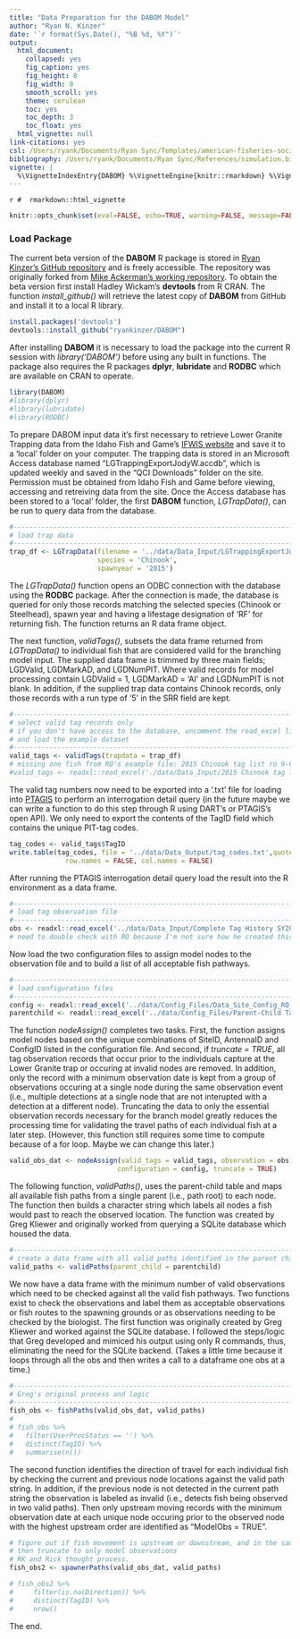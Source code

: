 ```yaml
---
title: "Data Preparation for the DABOM Model"
author: "Ryan N. Kinzer"
date: '`r format(Sys.Date(), "%B %d, %Y")`'
output:
  html_document:
    collapsed: yes
    fig_caption: yes
    fig_height: 8
    fig_width: 8
    smooth_scroll: yes
    theme: cerulean
    toc: yes
    toc_depth: 3
    toc_float: yes
  html_vignette: null
link-citations: yes
csl: /Users/ryank/Documents/Ryan Sync/Templates/american-fisheries-society.csl
bibliography: /Users/ryank/Documents/Ryan Sync/References/simulation.bib
vignette: |
  %\VignetteIndexEntry{DABOM} %\VignetteEngine{knitr::rmarkdown} %\VignetteEncoding{UTF-8}
---
```

`r #  rmarkdown::html_vignette`

```r
knitr::opts_chunk$set(eval=FALSE, echo=TRUE, warning=FALSE, message=FALSE)
```

### Load Package

The current beta version of the __DABOM__ R package is stored in [Ryan Kinzer's GitHub repository](https://github.com/ryankinzer/DABOM) and is freely accessible. The repository was originally forked from [Mike Ackerman's working repository](https://github.com/mackerman/DABOM).  To obtain the beta version first install Hadley Wickam's __devtools__ from R CRAN. The function *install_github()* will retrieve the latest copy of __DABOM__ from GitHub and install it to a local R library.

```r
install.packages('devtools')
devtools::install_github("ryankinzer/DABOM")
```

After installing __DABOM__ it is necessary to load the package into the current R session with *library('DABOM')* before using any built in functions. The package also requires the R packages __dplyr__, __lubridate__ and __RODBC__ which are available on CRAN to operate.

```r
library(DABOM)
#library(dplyr)
#library(lubridate)
#library(RODBC)
```

To prepare DABOM input data it's first necessary to retrieve Lower Granite Trapping data from the Idaho Fish and Game's [IFWIS website](https://collaboration.idfg.idaho.gov/default.aspx) and save it to a 'local' folder on your computer. The trapping data is stored in an Microsoft Access database named "LGTrappingExportJodyW.accdb", which is updated weekly and saved in the "QCI Downloads" folder on the site. Permission must be obtained from Idaho Fish and Game before viewing, accessing and retreiving data from the site. Once the Access database has been stored to a 'local' folder, the first __DABOM__ function, *LGTrapData()*, can be run to query data from the database.

```r
#------------------------------------------------------------------------------
# load trap data
#------------------------------------------------------------------------------
trap_df <- LGTrapData(filename = '../data/Data_Input/LGTrappingExportJodyW.accdb',
                      species = 'Chinook',
                      spawnyear = '2015')
```

The *LGTrapData()* function opens an ODBC connection with the database using the __RODBC__ package.  After the connection is made, the database is queried for only those records matching the selected species (Chinook or Steelhead), spawn year and having a lifestage designation of 'RF' for returning fish. The function returns an R data frame object.  

The next function, *validTags()*, subsets the data frame returned from *LGTrapData()* to individual fish that are considered vaild for the branching model input.  The supplied data frame is trimmed by three main fields; LGDValid, LGDMarkAD, and LGDNumPIT.  Where valid records for model processing contain LGDValid = 1, LGDMarkAD = 'AI' and LGDNumPIT is not blank.  In addition, if the supplied trap data contains Chinook records, only those records with a run type of '5' in the SRR field are kept.

```r
#------------------------------------------------------------------------------
# select valid tag records only
# if you don't have access to the database, uncomment the read_excel line
# and load the example dataset
#------------------------------------------------------------------------------
valid_tags <- validTags(trapdata = trap_df)
# missing one fish from RO's example file: 2015 Chinook tag list ro 9-6-17.xlsx
#valid_tags <- readxl::read_excel('./data/Data_Input/2015 Chinook tag list ro 9-6-17.xlsx')
```

The valid tag numbers now need to be exported into a '.txt' file for loading into [PTAGIS](http://PTAGIS.org) to perform an interrogation detail query (in the future maybe we can write a function to do this step through R using DART's or PTAGIS's open API).   We only need to export the contents of the TagID field which contains the unique PIT-tag codes.

```r
tag_codes <- valid_tags$TagID
write.table(tag_codes, file = '../data/Data_Output/tag_codes.txt',quote = FALSE, sep = '\t',
              row.names = FALSE, col.names = FALSE)
```

After running the PTAGIS interrogation detail query load the result into the R environment as a data frame.

```r
#------------------------------------------------------------------------------
# load tag observation file
#------------------------------------------------------------------------------
obs <- readxl::read_excel('../data/Data_Input/Complete Tag History SY2015 Chinook 9-6-17.xlsx')
# need to double check with RO because I'm not sure how he created this file.
```

Now load the two configuration files to assign model nodes to the observation file and to build a list of all acceptable fish pathways.

```r
#------------------------------------------------------------------------------
# load configuration files
#------------------------------------------------------------------------------
config <- readxl::read_excel('../data/Config_Files/Data_Site_Config_RO_9-6-17.xlsx')
parentchild <- readxl::read_excel('../data/Config_Files/Parent-Child Table RO 9-6-17.xlsx')
```

The function *nodeAssign()* completes two tasks.  First, the function assigns model nodes based on the unique combinations of SiteID, AntennaID and ConfigID listed in the configuration file. And second, if *truncate = TRUE*, all tag observation records that occur prior to the individuals capture at the Lower Granite trap or occuring at invalid nodes are removed. In addition, only the record with a minimum observation date is kept from a group of observations occuring at a single node during the same observation event (i.e., multiple detections at a single node that are not interupted with a detection at a different node).  Truncating the data to only the essential observation records necessary for the branch model greatly reduces the processing time for validating the travel paths of each individual fish at a later step. (However, this function still requires some time to compute because of a for loop. Maybe we can change this later.) 

```r
valid_obs_dat <- nodeAssign(valid_tags = valid_tags, observation = obs,
                           configuration = config, truncate = TRUE)
```
The following function, *validPaths()*, uses the parent-child table and maps all available fish paths from a single parent (i.e., path root) to each node. The function then builds a character string which labels all nodes a fish would past to reach the observed location. The function was created by Greg Kliewer and originally worked from querying a SQLite database which housed the data.

```r
#------------------------------------------------------------------------------
# create a data frame with all valid paths identified in the parent child table
valid_paths <- validPaths(parent_child = parentchild)
```

We now have a data frame with the minimum number of valid observations which need to be checked against all the valid fish pathways.  Two functions exist to check the observations and label them as acceptable observations or fish routes to the spawning grounds or as observations needing to be checked by the biologist.  The first function was originally created by Greg Kliewer and worked against the SQLite database. I followed the steps/logic that Greg developed and mimiced his output using only R commands, thus, eliminating the need for the SQLite backend. (Takes a little time because it loops through all the obs and then writes a call to a dataframe one obs at a time.)  

```r
#------------------------------------------------------------------------------
# Greg's original process and logic
#------------------------------------------------------------------------------
fish_obs <- fishPaths(valid_obs_dat, valid_paths)
# 
# fish_obs %>%
#   filter(UserProcStatus == '') %>%
#   distinct(TagID) %>%
#   summarise(n())
```
The second function identifies the direction of travel for each individual fish by checking the current and previous node locations against the valid path string.  In addition, if the previous node is not detected in the current path string the observation is labeled as invalid (i.e., detects fish being observed in two valid paths).  Then only upstream moving records with the minimum observation date at each unique node occuring prior to the observed node with the highest upstream order are identified as "ModelObs = TRUE".  

```r
# figure out if fish movement is upstream or downstream, and in the same path
# then truncate to only model observations
# RK and Rick thought process.
fish_obs2 <- spawnerPaths(valid_obs_dat, valid_paths)

# fish_obs2 %>%
#     filter(is.na(Direction)) %>%
#     distinct(TagID) %>%
#     nrow()
```

The end.
